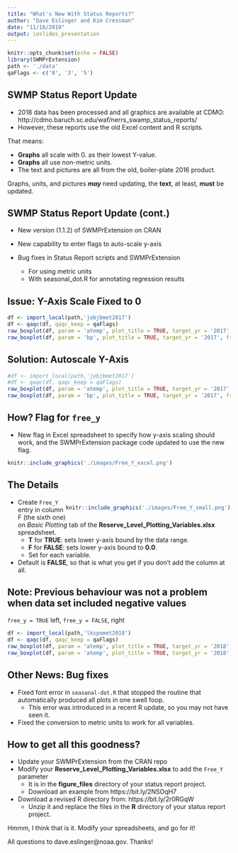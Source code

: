 ---
title: "What's New With Status Reports?"
author: "Dave Eslinger and Kim Cressman"
date: "11/18/2019"
output: ioslides_presentation
---

```{r setup, include=FALSE}
knitr::opts_chunk$set(echo = FALSE)
library(SWMPrExtension)
path <- './data'
qaFlags <- c('0', '3', '5')

```

## SWMP Status Report Update

- 2018 data has been processed and all graphics are available at CDMO:
  http://cdmo.baruch.sc.edu/waf/nerrs_swamp_status_reports/
- However, these reports use the old Excel content and R scripts.

That means:

- **Graphs** all scale with 0. as their lowest Y-value.
- **Graphs** all use non-metric units.
- The text and pictures are all from the old, boiler-plate 2016 product.

Graphs, units, and pictures **_may_** need updating, the **text**, at least, **must** be updated.

## SWMP Status Report Update (cont.)

- New version (1.1.2) of SWMPrExtension on CRAN

- New capability to enter flags to auto-scale y-axis

- Bug fixes in Status Report scripts and SWMPrExtension

  - For using metric units
  - With seasonal_dot.R for annotating regression results
  

## Issue: Y-Axis Scale Fixed to 0

```{r scale_problem, warning=FALSE, out.width='55%', fig.align='center' }
df <- import_local(path,'jobjbmet2017')
df <- qaqc(df, qaqc_keep = qaFlags)
raw_boxplot(df, param = 'atemp', plot_title = TRUE, target_yr = '2017', free_y = FALSE)
raw_boxplot(df, param = 'bp', plot_title = TRUE, target_yr = '2017', free_y = FALSE)
```

## Solution: Autoscale Y-Axis

```{r scale_solution, warning=FALSE, out.width='55%', fig.align='center' }
#df <- import_local(path,'jobjbmet2017')
#df <- qaqc(df, qaqc_keep = qaFlags)
raw_boxplot(df, param = 'atemp', plot_title = TRUE, target_yr = '2017', free_y = TRUE)
raw_boxplot(df, param = 'bp', plot_title = TRUE, target_yr = '2017', free_y = TRUE)
```

## How? Flag for `free_y`

- New flag in Excel spreadsheet to specify how y-axis scaling should work,
and the SWMPrExtension package code updated to use the new flag.

```{r rstudio, out.width='95%', fig.align='center'}

knitr::include_graphics('./images/Free_Y_excel.png')
```

## The Details

<div style= "float:right; position: relative; top: 0px;">
```{r details, out.width='100%', fig.align='center', out.extra='style="float:right; padding:0px"'}

knitr::include_graphics('./images/Free_Y_small.png')
```
</div>

- Create `Free_Y` entry in column F (the sixth one) on *Basic Plotting* tab of the **Reserve_Level_Plotting_Variables.xlsx** spreadsheet.
  - **T** for **TRUE**: sets lower y-axis bound by the data range.
  - **F** for **FALSE**: sets lower y-axis bound to **0.0**.
  - Set for each variable.
  
- Default is **FALSE**, so that is what you get if you don't add the column at all.

## Note: Previous behaviour was not a problem when data set included negative values

`free_y = TRUE` left, `free_y = FALSE`, right

```{r scale_no_problem, warning=FALSE, out.width='50%', fig.show='hold' }
df <- import_local(path,'lkspomet2018')
df <- qaqc(df, qaqc_keep = qaFlags)
raw_boxplot(df, param = 'atemp', plot_title = TRUE, target_yr = '2018', free_y = TRUE)
raw_boxplot(df, param = 'atemp', plot_title = TRUE, target_yr = '2018', free_y = FALSE)
```

## Other News: Bug fixes

- Fixed font error in `seasonal-dot.R` that stopped the routine that automatically produced all plots in one swell foop. 
  - This error was introduced in a recent R update, so you may not have seen it.

- Fixed the conversion to metric units to work for all variables.

## How to get all this goodness?

- Update your SWMPrExtension from the CRAN repo
- Modify your **Reserve_Level_Plotting_Variables.xlsx** to add the `Free_Y` parameter
  - It is in the **figure_files** directory of your status report project.
  - Download an example from https://bit.ly/2NSOqH7
- Download a revised R directory from: https://bit.ly/2r0RGqW
  - Unzip it and replace the files in the **R** directory of your status report project.
  
Hmmm, I think that is it.  Modify your spreadsheets, and go for it!

All questions to dave.eslinger@noaa.gov.  Thanks!




